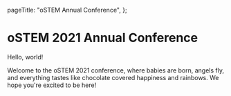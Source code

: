 
  pageTitle: "oSTEM Annual Conference",
};

# oSTEM 2021 Annual Conference

Hello, world!

Welcome to the oSTEM 2021 conference, where babies are born, angels fly, and
everything tastes like chocolate covered happiness and rainbows. We hope you're excited to be
here!

<ConferenceCountdown />
